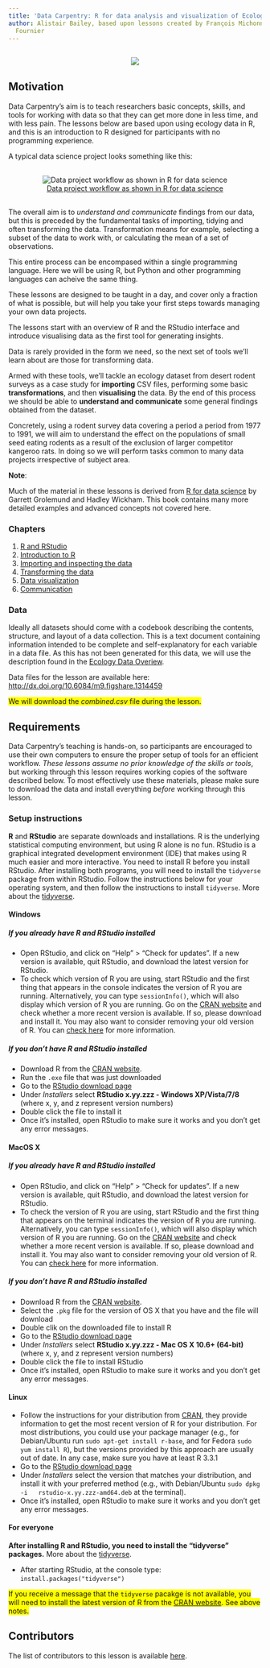 ```yaml
---
title: 'Data Carpentry: R for data analysis and visualization of Ecological Data'
author: Alistair Bailey, based upon lessons created by François Michonneau & Auriel
  Fournier
---
```


<p></p>

<div style="text-align: center; margin-top: 30px; margin-bottom: 30px;">
![](./img/DC_logo_vision.png)
</div>

<p></p>

## Motivation

Data Carpentry's aim is to teach researchers basic concepts, skills,
and tools for working with data so that they can get more done in less
time, and with less pain. The lessons below are based upon using ecology data in 
R, and this is an introduction to R designed for participants with no programming
experience. 

A typical data science project looks something like this:

<div style="text-align: center; margin-top: 30px; margin-bottom: 30px;">
![[Data project workflow as shown in R for data science](http://r4ds.had.co.nz/introduction.html)](./img/data_project_pipeline.png)
</div>

The overall aim is to *understand and communicate* findings from our 
data, but this is preceded by the fundamental tasks of importing, tidying and 
often transforming the data. Transformation means for example, selecting a 
subset of the data to work with, or calculating the mean of a set of observations.

This entire process can be encompased within a single programming language. Here
we will be using R, but Python and other programming languages can acheive the
same thing.

These lessons are designed to be taught in a day, and cover only a fraction of
what is possible, but will help you take your first steps towards managing your
own data projects.

The lessons start with an overview of R and the RStudio interface and introduce
visualising data as the first tool for generating insights.

Data is rarely provided in the form we need, so the next set of tools we'll 
learn about are those for transforming data.

Armed with these tools, we'll tackle an ecology dataset from desert rodent 
surveys as a case study for **importing** CSV files, performing some 
basic **transformations**, and then **visualising** the data. By the end of this process we should be able to **understand and communicate** some general findings
obtained from the dataset.

Concretely, using a rodent survey data covering a period a period from 1977 to 
1991, we will aim to understand the effect on the populations of small 
seed eating rodents as a result of the exclusion of larger competitor kangeroo
rats. In doing so we will perform tasks common to many data projects 
irrespective of subject area.

**Note**:

Much of the material in these lessons is derived from [R for data science](http://r4ds.had.co.nz/introduction.html) by Garrett Grolemund and
Hadley Wickham. This book contains many more detailed examples and advanced 
concepts not covered here.

### Chapters

1. [R and RStudio](01_R_and_Rstudio.html)
2. [Introduction to R](02_intro_to_R.html)
3. [Importing and inspecting the data](03_import_and_inspect.html)
4. [Transforming the data](04_transforming_data.html)
5. [Data visualization](05_visualising_data.html)
6. [Communication](06_export_and_communication.html)

### Data

Ideally all datasets should come with a codebook describing the contents, 
structure, and layout of a data collection. This is a text document containing information intended to be complete and self-explanatory for each variable in a 
data file. As this has not been generated for this data, we will use the description found in the [Ecology Data Overiew](07-ecology-data-overview.html). 

Data files for the lesson are available here: <http://dx.doi.org/10.6084/m9.figshare.1314459>

<span style="background:yellow">We will download the *combined.csv* file during the lesson.</span>

## Requirements

Data Carpentry's teaching is hands-on, so participants are encouraged to use
their own computers to ensure the proper setup of tools for an efficient
workflow.  *These lessons assume no prior knowledge of the skills or tools*, but
working through this lesson requires working copies of the software described
below.  To most effectively use these materials, please make sure to download
the data and install everything *before* working through this lesson.

### Setup instructions

**R** and **RStudio** are separate downloads and installations. R is the
underlying statistical computing environment, but using R alone is no
fun. RStudio is a graphical integrated development environment (IDE) that makes
using R much easier and more interactive. You need to install R before you
install RStudio. After installing both programs, you will need to install the
`tidyverse` package from within RStudio. Follow the instructions below for your
operating system, and then follow the instructions to install `tidyverse`.
More about the [tidyverse](https://blog.rstudio.org/2016/09/15/tidyverse-1-0-0/).

#### Windows

##### If you already have R and RStudio installed

* Open RStudio, and click on "Help" > "Check for updates". If a new version is
	available, quit RStudio, and download the latest version for RStudio.
* To check which version of R you are using, start RStudio and the first thing
  that appears in the console indicates the version of R you are running. Alternatively, you can type `sessionInfo()`, which will also display which version of R you are running. Go on
  the [CRAN website](https://cran.r-project.org/bin/windows/base/) and check
  whether a more recent version is available. If so, please download and install
  it. You may also want to consider removing your old version of R. You
  can
  [check here](https://cran.r-project.org/bin/windows/base/rw-FAQ.html#How-do-I-UNinstall-R_003f) for
  more information.

##### If you don't have R and RStudio installed

* Download R from
  the [CRAN website](http://cran.r-project.org/bin/windows/base/release.htm).
* Run the `.exe` file that was just downloaded
* Go to the [RStudio download page](https://www.rstudio.com/products/rstudio/download/#download)
* Under *Installers* select **RStudio x.yy.zzz - Windows
  XP/Vista/7/8** (where x, y, and z represent version numbers)
* Double click the file to install it
* Once it's installed, open RStudio to make sure it works and you don't get any
  error messages.


#### MacOS X

##### If you already have R and RStudio installed

* Open RStudio, and click on "Help" > "Check for updates". If a new version is
	available, quit RStudio, and download the latest version for RStudio.
* To check the version of R you are using, start RStudio and the first thing
  that appears on the terminal indicates the version of R you are running. Alternatively, you can type `sessionInfo()`, which will also display which version of R you are running. Go on
  the [CRAN website](https://cran.r-project.org/bin/macosx/) and check
  whether a more recent version is available. If so, please download and install
  it. You may also want to consider removing your old version of R. You
  can
  [check here](https://cran.r-project.org/bin/windows/base/rw-FAQ.html#How-do-I-UNinstall-R_003f) for
  more information.

##### If you don't have R and RStudio installed

* Download R from
  the [CRAN website](http://cran.r-project.org/bin/macosx).
* Select the `.pkg` file for the version of OS X that you have and the file will
  download
* Double clik on the downloaded file to install R
* Go to the [RStudio download page](https://www.rstudio.com/products/rstudio/download/#download)
* Under *Installers* select **RStudio x.yy.zzz - Mac OS X 10.6+ (64-bit)**
  (where x, y, and z represent version numbers)
* Double click the file to install RStudio
* Once it's installed, open RStudio to make sure it works and you don't get any
  error messages.


#### Linux

* Follow the instructions for your distribution
  from [CRAN](https://cloud.r-project.org/bin/linux), they provide information
  to get the most recent version of R for your distribution. For most
  distributions, you could use your package manager (e.g., for Debian/Ubuntu run
  `sudo apt-get install r-base`, and for Fedora `sudo yum install R`), but the
  versions provided by this approach are usually out of date. In any case, make
  sure you have at least R 3.3.1
* Go to the [RStudio download page](https://www.rstudio.com/products/rstudio/download/#download)
* Under *Installers* select the version that matches your distribution, and
  install it with your preferred method (e.g., with Debian/Ubuntu `sudo dpkg -i
  rstudio-x.yy.zzz-amd64.deb` at the terminal).
* Once it's installed, open RStudio to make sure it works and you don't get any
  error messages.


#### For everyone

**After installing R and RStudio, you need to install the "tidyverse" packages.**
More about the [tidyverse](https://blog.rstudio.org/2016/09/15/tidyverse-1-0-0/).

* After starting RStudio, at the console type:
  `install.packages("tidyverse")`

<span style="background:yellow">If you receive a message that the `tidyverse` 
pacakge is not available, you will need to install the latest version of R 
from the [CRAN website](http://cran.r-project.org/bin/windows/base/release.htm).
See above notes.</span>

## Contributors

The list of contributors to this lesson is available [here](AUTHORS).
